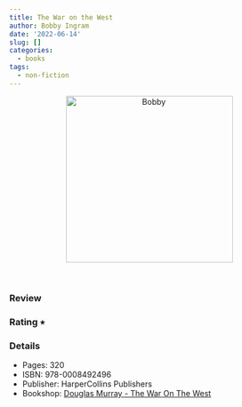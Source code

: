 ```yaml
---
title: The War on the West
author: Bobby Ingram
date: '2022-06-14'
slug: []
categories:
  - books
tags:
  - non-fiction
---
```


<center>
<img src="Douglas Murray - The War On The West.jpg" 
alt="Bobby" class="center" height="300">
</center>
<br>

### Review

### Rating &#11089;

### Details

* Pages: 320
* ISBN: 978-0008492496
* Publisher: HarperCollins Publishers
* Bookshop: [Douglas Murray - The War On The West](https://uk.bookshop.org/a/9445/9780008492496)
